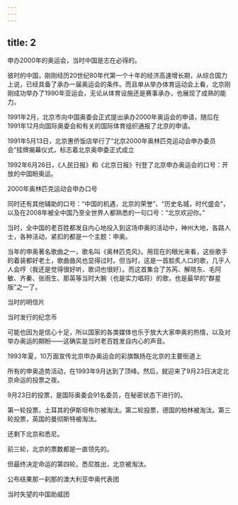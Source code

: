 ```yaml
---
---
---
```

title: 2
---



申办2000年的奥运会，当时中国是志在必得的。

彼时的中国，刚刚经历20世纪80年代第一个十年的经济高速增长期，从综合国力上说，已经具备了承办一届奥运会的条件。而且单从举办体育运动会上看，北京刚刚成功举办了1990年亚运会，无论从体育设施还是赛事承办，也展现了成熟的能力。

1991年2月，北京市向中国奥委会正式提出承办2000年奥运会的申请，随后在1991年12月向国际奥委会和有关的国际体育组织通报了北京的申请。

1991年5月13日，北京惠侨饭店举行了“北京2000年奥林匹克运动会申办委员会”挂牌揭幕仪式，标志着北京奥申委正式成立



1992年6月26日，《人民日报》和《北京日报》刊登了北京申办奥运会的口号：开放的中国盼奥运。

2000年奥林匹克运动会申办口号



同时还有其他辅助的口号：“中国的机遇，北京的荣誉”、“历史名城，时代盛会”，以及在2008年被全中国乃至全世界人都熟悉的一句口号：“北京欢迎你。”

当时，全中国的老百姓都发自内心地投入到这场申奥的活动中，神州大地，各路人士，各种活动，紧扣的都是一个主题：申奥。

当年的申奥著名歌曲之一，歌名叫《奥林匹克风》。用现在的眼光来看，这些歌手的着装都好老土，歌曲曲风也显得过时。但当时，这是一首脍炙人口的歌，几乎人人会哼（我还是觉得很好听，歌词也很好）。而这首集合了苏芮、解晓东、毛阿敏、齐秦、张雨生、那英等当时大腕（也是实力唱将）的歌，也是最早的“群星版”之一了。

当时的明信片



当时发行的纪念币



可能也因为是信心十足，所以国家的各类媒体也乐于放大大家申奥的热情，以及对举办奥运的期盼——这确实是当时老百姓发自内心的声音。

1993年夏，10万面宣传北京申办奥运会的彩旗飘扬在北京的主要街道上



所有的申奥造势活动，在1993年9月达到了顶峰。然后，就迎来了9月23日决定北京命运的投票之夜。

9月23日的投票，是国际奥委会91名委员，在秘密状态下进行的。

第一轮投票，土耳其的伊斯坦布尔被淘汰。第二轮投票，德国的柏林被淘汰。第三轮投票，英国的曼彻斯特被淘汰。

还剩下北京和悉尼。

前三轮，北京的票数都是一直领先的。

但最终决定命运的第四轮，悉尼胜出，北京被淘汰。

公布结果那一刹那的澳大利亚申奥代表团



当时失望的中国助威团